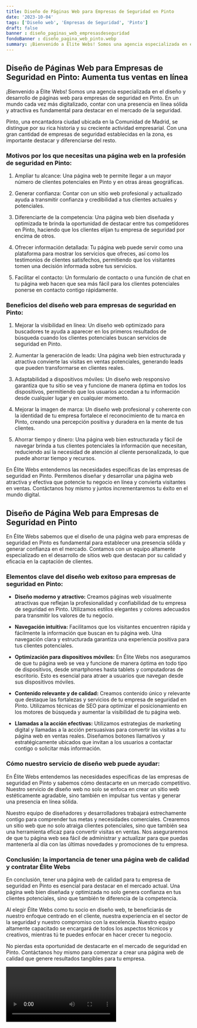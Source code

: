```yaml
---
title: Diseño de Páginas Web para Empresas de Seguridad en Pinto
date: '2023-10-04'
tags: ['Diseño web', 'Empresas de Seguridad', 'Pinto']
draft: false
banner : diseño_paginas_web_empresasdeseguridad
fondoBanner : diseño_pagina_web_pinto.webp
summary: ¡Bienvenido a Élite Webs! Somos una agencia especializada en el diseño y desarrollo de páginas web para empresas de seguridad en Pinto. En un mundo cada vez más digitalizado, contar con una presencia en línea sólida y atractiva es fundamental para destacar en el mercado de la seguridad. 
---
```


## Diseño de Páginas Web para Empresas de Seguridad en Pinto: Aumenta tus ventas en línea

¡Bienvenido a Élite Webs! Somos una agencia especializada en el diseño y desarrollo de páginas web para empresas de seguridad en Pinto. En un mundo cada vez más digitalizado, contar con una presencia en línea sólida y atractiva es fundamental para destacar en el mercado de la seguridad. 

Pinto, una encantadora ciudad ubicada en la Comunidad de Madrid, se distingue por su rica historia y su creciente actividad empresarial. Con una gran cantidad de empresas de seguridad establecidas en la zona, es importante destacar y diferenciarse del resto. 

### Motivos por los que necesitas una página web en la profesión de seguridad en Pinto:

1. Ampliar tu alcance: Una página web te permite llegar a un mayor número de clientes potenciales en Pinto y en otras áreas geográficas.

2. Generar confianza: Contar con un sitio web profesional y actualizado ayuda a transmitir confianza y credibilidad a tus clientes actuales y potenciales.

3. Diferenciarte de la competencia: Una página web bien diseñada y optimizada te brinda la oportunidad de destacar entre tus competidores en Pinto, haciendo que los clientes elijan tu empresa de seguridad por encima de otros.

4. Ofrecer información detallada: Tu página web puede servir como una plataforma para mostrar los servicios que ofreces, así como los testimonios de clientes satisfechos, permitiendo que los visitantes tomen una decisión informada sobre tus servicios.

5. Facilitar el contacto: Un formulario de contacto o una función de chat en tu página web hacen que sea más fácil para los clientes potenciales ponerse en contacto contigo rápidamente.

### Beneficios del diseño web para empresas de seguridad en Pinto:

1. Mejorar la visibilidad en línea: Un diseño web optimizado para buscadores te ayuda a aparecer en los primeros resultados de búsqueda cuando los clientes potenciales buscan servicios de seguridad en Pinto.

2. Aumentar la generación de leads: Una página web bien estructurada y atractiva convierte las visitas en ventas potenciales, generando leads que pueden transformarse en clientes reales.

3. Adaptabilidad a dispositivos móviles: Un diseño web responsivo garantiza que tu sitio se vea y funcione de manera óptima en todos los dispositivos, permitiendo que los usuarios accedan a tu información desde cualquier lugar y en cualquier momento.

4. Mejorar la imagen de marca: Un diseño web profesional y coherente con la identidad de tu empresa fortalece el reconocimiento de tu marca en Pinto, creando una percepción positiva y duradera en la mente de tus clientes.

5. Ahorrar tiempo y dinero: Una página web bien estructurada y fácil de navegar brinda a tus clientes potenciales la información que necesitan, reduciendo así la necesidad de atención al cliente personalizada, lo que puede ahorrar tiempo y recursos.

En Élite Webs entendemos las necesidades específicas de las empresas de seguridad en Pinto. Permítenos diseñar y desarrollar una página web atractiva y efectiva que potencie tu negocio en línea y convierta visitantes en ventas. Contáctanos hoy mismo y juntos incrementaremos tu éxito en el mundo digital.

<GifSeo />

<Cta />

## Diseño de Página Web para Empresas de Seguridad en Pinto

En Élite Webs sabemos que el diseño de una página web para empresas de seguridad en Pinto es fundamental para establecer una presencia sólida y generar confianza en el mercado. Contamos con un equipo altamente especializado en el desarrollo de sitios web que destacan por su calidad y eficacia en la captación de clientes.

### Elementos clave del diseño web exitoso para empresas de seguridad en Pinto:

- **Diseño moderno y atractivo:** Creamos páginas web visualmente atractivas que reflejan la profesionalidad y confiabilidad de tu empresa de seguridad en Pinto. Utilizamos estilos elegantes y colores adecuados para transmitir los valores de tu negocio.

- **Navegación intuitiva:** Facilitamos que los visitantes encuentren rápida y fácilmente la información que buscan en tu página web. Una navegación clara y estructurada garantiza una experiencia positiva para tus clientes potenciales.

- **Optimización para dispositivos móviles:** En Élite Webs nos aseguramos de que tu página web se vea y funcione de manera óptima en todo tipo de dispositivos, desde smartphones hasta tablets y computadoras de escritorio. Esto es esencial para atraer a usuarios que navegan desde sus dispositivos móviles.

- **Contenido relevante y de calidad:** Creamos contenido único y relevante que destaque las fortalezas y servicios de tu empresa de seguridad en Pinto. Utilizamos técnicas de SEO para optimizar el posicionamiento en los motores de búsqueda y aumentar la visibilidad de tu página web.

- **Llamadas a la acción efectivas:** Utilizamos estrategias de marketing digital y llamadas a la acción persuasivas para convertir las visitas a tu página web en ventas reales. Diseñamos botones llamativos y estratégicamente ubicados que invitan a los usuarios a contactar contigo o solicitar más información.

### Cómo nuestro servicio de diseño web puede ayudar:

En Élite Webs entendemos las necesidades específicas de las empresas de seguridad en Pinto y sabemos cómo destacarte en un mercado competitivo. Nuestro servicio de diseño web no solo se enfoca en crear un sitio web estéticamente agradable, sino también en impulsar tus ventas y generar una presencia en línea sólida.

Nuestro equipo de diseñadores y desarrolladores trabajará estrechamente contigo para comprender tus metas y necesidades comerciales. Crearemos un sitio web que no solo atraiga clientes potenciales, sino que también sea una herramienta eficaz para convertir visitas en ventas. Nos aseguraremos de que tu página web sea fácil de administrar y actualizar para que puedas mantenerla al día con las últimas novedades y promociones de tu empresa.

### Conclusión: la importancia de tener una página web de calidad y contratar Élite Webs

En conclusión, tener una página web de calidad para tu empresa de seguridad en Pinto es esencial para destacar en el mercado actual. Una página web bien diseñada y optimizada no solo genera confianza en tus clientes potenciales, sino que también te diferencia de la competencia.

Al elegir Élite Webs como tu socio en diseño web, te beneficiarás de nuestro enfoque centrado en el cliente, nuestra experiencia en el sector de la seguridad y nuestro compromiso con la excelencia. Nuestro equipo altamente capacitado se encargará de todos los aspectos técnicos y creativos, mientras tú te puedes enfocar en hacer crecer tu negocio.

No pierdas esta oportunidad de destacarte en el mercado de seguridad en Pinto. Contáctanos hoy mismo para comenzar a crear una página web de calidad que genere resultados tangibles para tu empresa.

<Video />

<CtaBot job='Empresas de Seguridad' city='Pinto'/>

<Gmaps query='Pinto+españa+maps' />